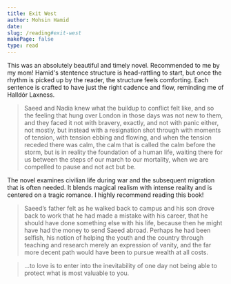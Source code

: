 ```yaml
---
title: Exit West
author: Mohsin Hamid
date:
slug: /reading#exit-west
makePage: false
type: read
---
```


This was an absolutely beautiful and timely novel. Recommended to me by my
mom! Hamid's stentence structure is head-rattling to start, but once the
rhythm is picked up by the reader, the structure feels comforting. Each
sentence is crafted to have just the right cadence and flow, reminding me of
Halldór Laxness.

> Saeed and Nadia knew what the buildup to conflict felt like, and so the
> feeling that hung over London in those days was not new to them, and they
> faced it not with bravery, exactly, and not with panic either, not mostly,
> but instead with a resignation shot through with moments of tension, with
> tension ebbing and flowing, and when the tension receded there was calm, the
> calm that is called the calm before the storm, but is in reality the
> foundation of a human life, waiting there for us between the steps of our
> march to our mortality, when we are compelled to pause and not act but be.

The novel examines civilian life during war and the subsequent migration that
is often needed. It blends magical realism with intense reality and is
centered on a tragic romance. I highly recommend reading this book!

> Saeed’s father felt as he walked back to campus and his son drove back to
> work that he had made a mistake with his career, that he should have done
> something else with his life, because then he might have had the money to
> send Saeed abroad. Perhaps he had been selfish, his notion of helping the
> youth and the country through teaching and research merely an expression of
> vanity, and the far more decent path would have been to pursue wealth at all
> costs.

> ...to love is to enter into the inevitability of one day not being able to
> protect what is most valuable to you.
